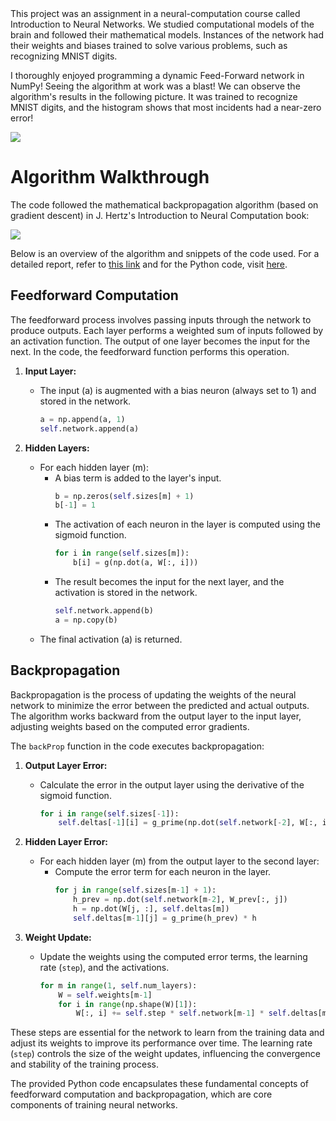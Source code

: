 

<MarkdownLayout headline="A simple Deep Neural Network,<strong>&nbspfrom scratch</strong>.">
This project was an assignment in a neural-computation course called Introduction to Neural Networks. We studied computational models of the brain and followed their mathematical models. Instances of the network had their weights and biases trained to solve various problems, such as recognizing MNIST digits.


I thoroughly enjoyed programming a dynamic Feed-Forward network in NumPy! Seeing the algorithm at work was a blast! We can observe the algorithm's results in the following picture. It was trained to recognize MNIST digits, and the histogram shows that most incidents had a near-zero error!


<img class="w-6/12" src="/projects_media/feed-forward/feed-forward.png"/>


# Algorithm Walkthrough
The code followed the mathematical backpropagation algorithm (based on gradient descent) in J. Hertz's Introduction to Neural Computation book:

<img class="w-6/12" src="/projects_media/feed-forward/book.png"/>


Below is an overview of the algorithm and snippets of the code used. For a detailed report, refer to <a class="textlink" href="https://github.com/nadav7679/introduction_to_neural_networks/blob/d2034fd792ff6b44cf11315f247ed23a693247fe/AS04%20-%20Feed-Forward%20Networks/FeedForward%20Network%20-%20Nadav%20Porat.pdf">this link</a> and for the Python code, visit <a class="textlink" href="https://github.com/nadav7679/introduction_to_neural_networks/blob/d2034fd792ff6b44cf11315f247ed23a693247fe/AS04%20-%20Feed-Forward%20Networks/FF%20Network.py">here</a>.

## Feedforward Computation

The feedforward process involves passing inputs through the network to produce outputs. Each layer performs a weighted sum of inputs followed by an activation function. The output of one layer becomes the input for the next.
In the code, the feedforward function performs this operation.

1. **Input Layer:**
   - The input \(a\) is augmented with a bias neuron (always set to 1) and stored in the network.
     ```python
     a = np.append(a, 1)
     self.network.append(a)
     ```

2. **Hidden Layers:**
   - For each hidden layer \(m\):
     - A bias term is added to the layer's input.
       ```python
       b = np.zeros(self.sizes[m] + 1)
       b[-1] = 1
       ```
     - The activation of each neuron in the layer is computed using the sigmoid function.
       ```python
       for i in range(self.sizes[m]):
           b[i] = g(np.dot(a, W[:, i]))
       ```
     - The result becomes the input for the next layer, and the activation is stored in the network.
       ```python
       self.network.append(b)
       a = np.copy(b)
       ```
   - The final activation \(a\) is returned.

## Backpropagation

Backpropagation is the process of updating the weights of the neural network to minimize the error between the predicted and actual outputs. The algorithm works backward from the output layer to the input layer, adjusting weights based on the computed error gradients.

The `backProp` function in the code executes backpropagation:

1. **Output Layer Error:**
   - Calculate the error in the output layer using the derivative of the sigmoid function.
     ```python
     for i in range(self.sizes[-1]):
         self.deltas[-1][i] = g_prime(np.dot(self.network[-2], W[:, i])) * (expected[i] - output[i])
     ```

2. **Hidden Layer Error:**
   - For each hidden layer \(m\) from the output layer to the second layer:
     - Compute the error term for each neuron in the layer.
       ```python
       for j in range(self.sizes[m-1] + 1):
           h_prev = np.dot(self.network[m-2], W_prev[:, j])
           h = np.dot(W[j, :], self.deltas[m])
           self.deltas[m-1][j] = g_prime(h_prev) * h
       ```

3. **Weight Update:**
   - Update the weights using the computed error terms, the learning rate (`step`), and the activations.
     ```python
     for m in range(1, self.num_layers):
         W = self.weights[m-1]
         for i in range(np.shape(W)[1]):
             W[:, i] += self.step * self.network[m-1] * self.deltas[m][i]
     ```

These steps are essential for the network to learn from the training data and adjust its weights to improve its performance over time. The learning rate (`step`) controls the size of the weight updates, influencing the convergence and stability of the training process.

The provided Python code encapsulates these fundamental concepts of feedforward computation and backpropagation, which are core components of training neural networks.

</MarkdownLayout>

